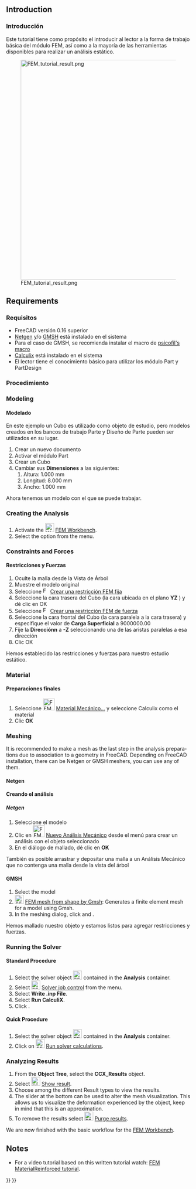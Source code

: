 <languages/>

<div class="mw-translate-fuzzy">
{{TutorialInfo/es
|Topic= Análisis de Elemento Finito
|Level= Principiante
|Time= 10 minutos + tiempo del Solver
|Author=[http://freecadweb.org/wiki/index.php?title=User:Drei Drei]
|FCVersion=0.16 o superior
|Files=
}}
</div>

<div lang="en" dir="ltr" class="mw-content-ltr">
== Introduction ==
</div>

<div class="mw-translate-fuzzy">
=== Introducción ===
Este tutorial tiene como propósito el introducir al lector a la forma de trabajo básica del módulo FEM, así como a la mayoría de las herramientas disponibles para realizar un análisis estático.
</div>

[[Image:FEM_tutorial_result.png|600px]]

<div lang="en" dir="ltr" class="mw-content-ltr">
== Requirements ==
</div>

<div class="mw-translate-fuzzy">
=== Requisitos ===
* FreeCAD versión 0.16 superior
* [http://sourceforge.net/projects/netgen-mesher/ Netgen] y/o [http://geuz.org/gmsh/ GMSH] está instalado en el sistema
* Para el caso de GMSH, se recomienda instalar el macro de [https://github.com/psicofil/Macros_FreeCAD psicofil's macro]
* [http://www.calculix.de/ Calculix] está instalado en el sistema
* El lector tiene el conocimiento básico para utilizar los módulo Part y PartDesign
</div>

<span id="Procedure"></span>
<div class="mw-translate-fuzzy">
=== Procedimiento ===
</div>

<div lang="en" dir="ltr" class="mw-content-ltr">
=== Modeling ===
</div>

<div class="mw-translate-fuzzy">
==== Modelado ====
En este ejemplo un Cubo es utilizado como objeto de estudio, pero modelos creados en los bancos de trabajo Parte y Diseño de Parte pueden ser utilizados en su lugar.
</div>

<div class="mw-translate-fuzzy">
# Crear un nuevo documento
# Activar el módulo Part 
# Crear un Cubo
# Cambiar sus '''Dimensiones''' a las siguientes:
## Altura:  1.000 mm
## Longitud: 8.000 mm
## Ancho: 1.000 mm
</div>

<div class="mw-translate-fuzzy">
Ahora tenemos un modelo con el que se puede trabajar.
</div>

<div lang="en" dir="ltr" class="mw-content-ltr">
=== Creating the Analysis ===
</div>

<div lang="en" dir="ltr" class="mw-content-ltr">
# Activate the [[Image:Workbench_FEM.svg|24px|link=FEM_Workbench]] [[FEM_Workbench|FEM Workbench]].
# Select the {{MenuCommand|Model → [[Image:FEM_Analysis.svg|16px]] Analysis container‏‎}} option from the menu.
</div>

<div lang="en" dir="ltr" class="mw-content-ltr">
=== Constraints and Forces ===
</div>

<div class="mw-translate-fuzzy">
==== Restricciones y Fuerzas ====
# Oculte la malla desde la Vista de Árbol
# Muestre el modelo original
# Seleccione [[Image:FEM_FixedConstraint.png|16px]] [[FEM_ConstraintFixed/es|Crear una restricción FEM fija]]
# Seleccione la cara trasera del Cubo (la cara ubicada en el plano '''YZ''' ) y dé clic en OK
# Seleccione  [[Image:FEM_ForceConstraint.png|16px]] [[FEM_ConstraintForce/es|Crear una restricción FEM de fuerza]]
# Seleccione la cara frontal del Cubo (la cara paralela a la cara trasera) y especifique el valor de '''Carga Superficial'''  a 9000000.00
# Fije la '''Direcciónn''' a '''-Z''' seleccionando una de las aristas paralelas a esa dirección
# Clic OK
</div>

Hemos establecido las restricciones y fuerzas para nuestro estudio estático.

<div lang="en" dir="ltr" class="mw-content-ltr">
=== Material ===
</div>

<div class="mw-translate-fuzzy">
==== Preparaciones finales ====
#Seleccione [[Image:FEM_Material.png|32px]] [[FEM_MaterialSolid/es|Material Mecánico...]] y seleccione Calculix como el material
# Clic '''OK'''
</div>

<div lang="en" dir="ltr" class="mw-content-ltr">
=== Meshing ===
</div>

<div lang="en" dir="ltr" class="mw-content-ltr">
It is recommended to make a mesh as the last step in the analysis preparations due to association to a geometry in FreeCAD.
Depending on FreeCAD installation, there can be Netgen or GMSH meshers, you can use any of them.
</div>

<div lang="en" dir="ltr" class="mw-content-ltr">
==== Netgen ====
</div>

<div class="mw-translate-fuzzy">
==== Creando el análisis ====
===== Netgen =====
# Seleccione el modelo 
# Clic en [[Image:FEM_Analysis.png|32px]] [[FEM_Analysis/es|Nuevo Análisis Mecánico]] desde el menú para crear un análisis con el objeto seleccionado
# En el diálogo de mallado, dé clic en '''OK'''
</div>

<div class="mw-translate-fuzzy">
También es posible arrastrar y depositar una malla a un Análisis Mecánico que no contenga una malla desde la vista del árbol
</div>

<div lang="en" dir="ltr" class="mw-content-ltr">
==== GMSH ====
</div>

<div lang="en" dir="ltr" class="mw-content-ltr">
# Select the model
# [[Image:FEM_MeshGmshFromShape.svg|24px]] [[FEM_MeshGmshFromShape|FEM mesh from shape by Gmsh]]: Generates a finite element mesh for a model using Gmsh.
# In the meshing dialog, click {{Button|Apply}} and {{Button|OK}}.
</div>

Hemos mallado nuestro objeto y estamos listos para agregar restricciones y fuerzas.

<div lang="en" dir="ltr" class="mw-content-ltr">
===  Running the Solver ===
</div>

<div lang="en" dir="ltr" class="mw-content-ltr">
==== Standard Procedure ====
</div>

<div lang="en" dir="ltr" class="mw-content-ltr">
# Select the solver object [[Image:FEM_SolverCalculixCxxtools.svg|24px]] contained in the '''Analysis''' container.
# Select [[Image:FEM_SolverControl.svg|24px]] [[FEM_SolverControl|Solver job control]] from the menu.
# Select '''Write .inp File'''.
# Select '''Run CalculiX'''.
# Click {{Button|OK}}.
</div>

<div lang="en" dir="ltr" class="mw-content-ltr">
==== Quick Procedure ====
</div>

<div lang="en" dir="ltr" class="mw-content-ltr">
# Select the solver object [[Image:FEM_SolverCalculixCxxtools.svg|24px]] contained in the '''Analysis''' container.
# Click on [[Image:FEM_SolverRun.svg|24px]] [[FEM_SolverRun|Run solver calculations]].
</div>

<div lang="en" dir="ltr" class="mw-content-ltr">
=== Analyzing Results ===
</div>

<div lang="en" dir="ltr" class="mw-content-ltr">
# From the '''Object Tree''', select the '''CCX_Results''' object.
# Select [[Image:FEM_ResultShow.svg|24px|link=FEM_ResultShow]] [[FEM_ResultShow|Show result]].
# Choose among the different Result types to view the results.
# The slider at the bottom can be used to alter the mesh visualization. This allows us to visualize the deformation experienced by the object, keep in mind that this is an approximation.
# To remove the results select [[Image:FEM_ResultsPurge.svg|24px|link=FEM_ResultsPurge]] [[FEM_ResultsPurge|Purge results]].
</div>

<div lang="en" dir="ltr" class="mw-content-ltr">
{{Note|Comparison to previous example file|If you select the '''Z displacement''' result type, you can see that the obtained value is almost identical to the test example provided by FreeCAD. Differences may occur due to the quality of the mesh and the number of nodes it possesses.}}
</div>

<div lang="en" dir="ltr" class="mw-content-ltr">
We are now finished with the basic workflow for the [[FEM_Workbench|FEM Workbench]].
</div>

<div lang="en" dir="ltr" class="mw-content-ltr">
== Notes ==
</div>

<div lang="en" dir="ltr" class="mw-content-ltr">
* For a video tutorial based on this written tutorial watch: [https://www.youtube.com/watch?v=SZTIqhfCSVc FEM MaterialReinforced tutorial].
</div>


{{FEM Tools navi{{#translation:}}}}
{{Userdocnavi{{#translation:}}}}